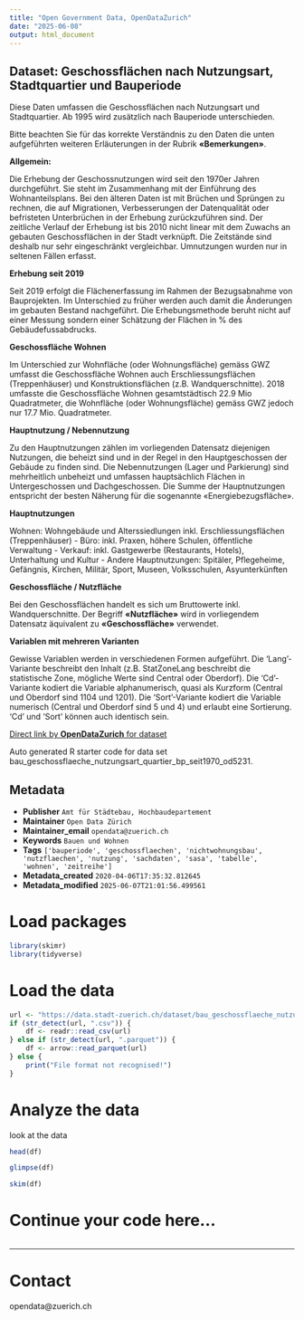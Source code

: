 ```yaml
---
title: "Open Government Data, OpenDataZurich"
date: "2025-06-08"
output: html_document
---
```


## Dataset: Geschossflächen nach Nutzungsart, Stadtquartier und Bauperiode


Diese Daten umfassen die Geschossflächen nach Nutzungsart und Stadtquartier. Ab 1995 wird zusätzlich nach Bauperiode unterschieden.

Bitte beachten Sie für das korrekte Verständnis zu den Daten die unten aufgeführten weiteren Erläuterungen in der Rubrik **«Bemerkungen»**.




**Allgemein:**

 Die Erhebung der Geschossnutzungen wird seit den 1970er Jahren durchgeführt. Sie steht im Zusammenhang mit der Einführung des Wohnanteilsplans. Bei den älteren Daten ist mit Brüchen und Sprüngen zu rechnen, die auf Migrationen, Verbesserungen der Datenqualität oder befristeten Unterbrüchen in der Erhebung zurückzuführen sind. Der zeitliche Verlauf der Erhebung ist bis 2010 nicht linear mit dem Zuwachs an gebauten Geschossflächen in der Stadt verknüpft. Die Zeitstände sind deshalb nur sehr eingeschränkt vergleichbar. Umnutzungen wurden nur in seltenen Fällen erfasst.
 

[]()

**Erhebung seit 2019**

 Seit 2019 erfolgt die Flächenerfassung im Rahmen der Bezugsabnahme von Bauprojekten. Im Unterschied zu früher werden auch damit die Änderungen im gebauten Bestand nachgeführt. Die Erhebungsmethode beruht nicht auf einer Messung sondern einer Schätzung der Flächen in % des Gebäudefussabdrucks. 
 

[]()

**Geschossfläche Wohnen**

 Im Unterschied zur Wohnfläche (oder Wohnungsfläche) gemäss GWZ umfasst die Geschossfläche Wohnen auch Erschliessungsflächen (Treppenhäuser) und Konstruktionsflächen (z.B. Wandquerschnitte). 2018 umfasste die Geschossfläche Wohnen gesamtstädtisch 22.9 Mio Quadratmeter, die Wohnfläche (oder Wohnungsfläche) gemäss GWZ jedoch nur 17.7 Mio. Quadratmeter.
 

[]()

**Hauptnutzung / Nebennutzung**

 Zu den Hauptnutzungen zählen im vorliegenden Datensatz diejenigen Nutzungen, die beheizt sind und in der Regel in den Hauptgeschossen der Gebäude zu finden sind. Die Nebennutzungen (Lager und Parkierung) sind mehrheitlich unbeheizt und umfassen hauptsächlich Flächen in Untergeschossen und Dachgeschossen. Die Summe der Hauptnutzungen entspricht der besten Näherung für die sogenannte «Energiebezugsfläche».
 

[]()

**Hauptnutzungen**

 Wohnen: Wohngebäude und Alterssiedlungen inkl. Erschliessungsflächen (Treppenhäuser) - Büro: inkl. Praxen, höhere Schulen, öffentliche Verwaltung - Verkauf: inkl. Gastgewerbe (Restaurants, Hotels), Unterhaltung und Kultur  - Andere Hauptnutzungen: Spitäler, Pflegeheime, Gefängnis, Kirchen, Militär, Sport, Museen, Volksschulen, Asyunterkünften
 

[]()

**Geschossfläche / Nutzfläche**

 Bei den Geschossflächen handelt es sich um Bruttowerte inkl. Wandquerschnitte. Der Begriff **«Nutzfläche»** wird in vorliegendem Datensatz äquivalent zu **«Geschossfläche»** verwendet.



[]()

**Variablen mit mehreren Varianten**


Gewisse Variablen werden in verschiedenen Formen aufgeführt. Die 'Lang'-Variante beschreibt den Inhalt (z.B. StatZoneLang beschreibt die statistische Zone, mögliche Werte sind Central oder Oberdorf). Die 'Cd'-Variante kodiert die Variable alphanumerisch, quasi als Kurzform (Central und Oberdorf sind 1104 und 1201). Die 'Sort'-Variante kodiert die Variable numerisch (Central und Oberdorf sind 5 und 4) und erlaubt eine Sortierung. 'Cd' und 'Sort' können auch identisch sein.


[]()



[Direct link by **OpenDataZurich** for dataset](https://data.stadt-zuerich.ch/dataset/bau_geschossflaeche_nutzungsart_quartier_bp_seit1970_od5231)

Auto generated R starter code for data set bau_geschossflaeche_nutzungsart_quartier_bp_seit1970_od5231.

## Metadata

- **Publisher** `Amt für Städtebau, Hochbaudepartement`
- **Maintainer** `Open Data Zürich`
- **Maintainer_email** `opendata@zuerich.ch`
- **Keywords** `Bauen und Wohnen`
- **Tags** `['bauperiode', 'geschossflaechen', 'nichtwohnungsbau', 'nutzflaechen', 'nutzung', 'sachdaten', 'sasa', 'tabelle', 'wohnen', 'zeitreihe']`
- **Metadata_created** `2020-04-06T17:35:32.812645`
- **Metadata_modified** `2025-06-07T21:01:56.499561`


# Load packages

```r
library(skimr)
library(tidyverse)
```

# Load the data

```r
url <- "https://data.stadt-zuerich.ch/dataset/bau_geschossflaeche_nutzungsart_quartier_bp_seit1970_od5231/download/BAU523OD5231.csv"
if (str_detect(url, ".csv")) {
    df <- readr::read_csv(url)
} else if (str_detect(url, ".parquet")) {
    df <- arrow::read_parquet(url)
} else {
    print("File format not recognised!")
}
```

# Analyze the data

look at the data
```r
head(df)
```

```r
glimpse(df)
```

```r
skim(df)
```

# Continue your code here...

```r

```

------------------------------------------------------------------------

# Contact

opendata@zuerich.ch

